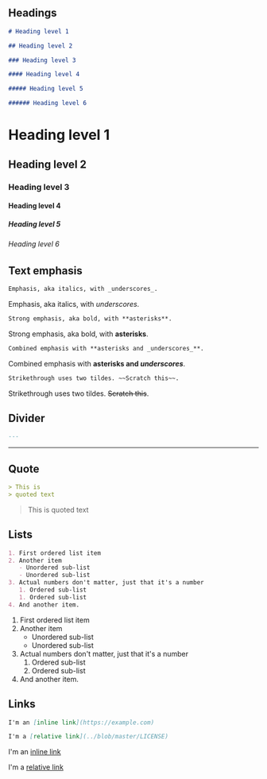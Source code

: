 ## Headings

```markdown
# Heading level 1

## Heading level 2

### Heading level 3

#### Heading level 4

##### Heading level 5

###### Heading level 6
```

# Heading level 1

## Heading level 2

### Heading level 3

#### Heading level 4

##### Heading level 5

###### Heading level 6

## Text emphasis

```markdown
Emphasis, aka italics, with _underscores_.
```

Emphasis, aka italics, with _underscores_.

```markdown
Strong emphasis, aka bold, with **asterisks**.
```

Strong emphasis, aka bold, with **asterisks**.

```markdown
Combined emphasis with **asterisks and _underscores_**.
```

Combined emphasis with **asterisks and _underscores_**.

```markdown
Strikethrough uses two tildes. ~~Scratch this~~.
```

Strikethrough uses two tildes. ~~Scratch this~~.

## Divider

```markdown
---
```

---

## Quote

```markdown
> This is
> quoted text
```

> This is
> quoted text

## Lists

```markdown
1. First ordered list item
2. Another item
   - Unordered sub-list
   - Unordered sub-list
3. Actual numbers don't matter, just that it's a number
   1. Ordered sub-list
   1. Ordered sub-list
4. And another item.
```

1. First ordered list item
2. Another item
   - Unordered sub-list
   - Unordered sub-list
3. Actual numbers don't matter, just that it's a number
   1. Ordered sub-list
   1. Ordered sub-list
4. And another item.

## Links

```markdown
I'm an [inline link](https://example.com)

I'm a [relative link](../blob/master/LICENSE)
```

I'm an [inline link](https://example.com)

I'm a [relative link](../blob/master/LICENSE)
